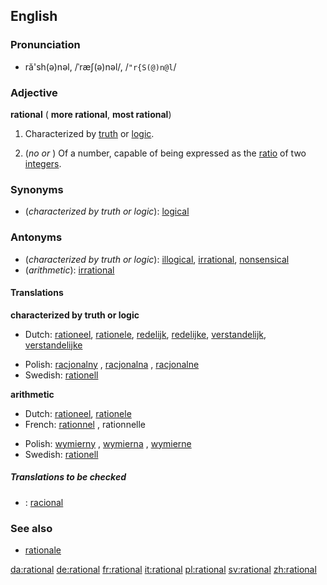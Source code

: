 ==English==

===Pronunciation===
*ră'sh(ə)nəl, /ˈræʃ(ə)nəl/, /<tt>"r{S(@)n@l</tt>/

===Adjective===
'''rational''' ({{compar}} '''more rational''', {{superl}} '''most rational''')

#Characterized by [[truth]] or [[logic]].
#{{arithmetic}} (''no'' {{compar}} ''or'' {{superl}}) Of a number, capable of being expressed as the [[ratio]] of two [[integer]]s.

===Synonyms===
*(''characterized by truth or logic''): [[logical]]

===Antonyms===
*(''characterized by truth or logic''): [[illogical]], [[irrational]], [[nonsensical]]
*(''arithmetic''): [[irrational]]

====Translations====

'''characterized by truth or logic'''
{{top}}
*Dutch: [[rationeel]], [[rationele]], [[redelijk]], [[redelijke]], [[verstandelijk]], [[verstandelijke]]
{{mid}}
*Polish: [[racjonalny]] {{m}}, [[racjonalna]] {{f}}, [[racjonalne]] {{n}}
*Swedish: [[rationell]]
{{bottom}}

'''arithmetic'''
{{top}}
*Dutch: [[rationeel]], [[rationele]]
*French: [[rationnel]] {{m}}, rationnelle {{f}}
{{mid}}
*Polish: [[wymierny]] {{m}}, [[wymierna]] {{f}}, [[wymierne]] {{n}}
*Swedish: [[rationell]]
{{bottom}}

=====Translations to be checked=====
<!--Remove this section once all of the translations below have been moved into the tables above.-->
{{checktrans}}

*{{ttbc|Portuguese}}: [[racional]]

===See also===
*[[rationale]]

[[da:rational]]
[[de:rational]]
[[fr:rational]]
[[it:rational]]
[[pl:rational]]
[[sv:rational]]
[[zh:rational]]